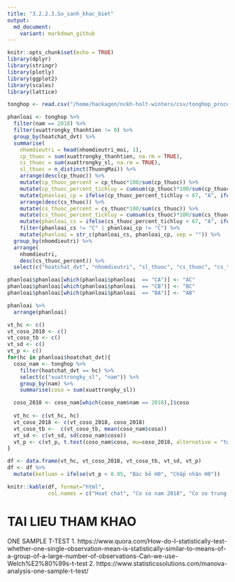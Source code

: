 ```yaml
---
title: "3.2.2.3.So_sanh_khac_biet"
output:
  md_document:
    variant: markdown_github
---
```


```r
knitr::opts_chunk$set(echo = TRUE)
library(dplyr)
library(stringr)
library(plotly)
library(ggplot2)
library(scales)
library(lattice)
```

```r
tonghop <- read.csv("/home/hackagon/nckh-holt-winters/csv/tonghop_processed.csv", stringsAsFactors = FALSE)
```

```r
phanloai <- tonghop %>%
  filter(nam == 2018) %>%
  filter(xuattrongky_thanhtien != 0) %>%
  group_by(hoatchat_dvt) %>%
  summarise(
    nhomdieutri = head(nhomdieutri_moi, 1),
    cp_thuoc = sum(xuattrongky_thanhtien, na.rm = TRUE),
    cs_thuoc = sum(xuattrongky_sl, na.rm = TRUE),
    sl_thuoc = n_distinct(ThuongMai)) %>%
    arrange(desc(cp_thuoc)) %>%
    mutate(cp_thuoc_percent = cp_thuoc*100/sum(cp_thuoc)) %>%
    mutate(cp_thuoc_percent_tichluy = cumsum(cp_thuoc)*100/sum(cp_thuoc)) %>%
    mutate(phanloai_cp = ifelse(cp_thuoc_percent_tichluy < 67, "A", ifelse(cp_thuoc_percent_tichluy < 80, "B", "C"))) %>%
    arrange(desc(cs_thuoc)) %>%
    mutate(cs_thuoc_percent = cs_thuoc*100/sum(cs_thuoc)) %>%
    mutate(cs_thuoc_percent_tichluy = cumsum(cs_thuoc)*100/sum(cs_thuoc)) %>%
    mutate(phanloai_cs = ifelse(cs_thuoc_percent_tichluy < 67, "A", ifelse(cs_thuoc_percent_tichluy < 80, "B", "C"))) %>%
    filter(phanloai_cs != "C" | phanloai_cp != "C") %>%
    mutate(phanloai = str_c(phanloai_cs, phanloai_cp, sep = "")) %>%
  group_by(nhomdieutri) %>%
  arrange(
    nhomdieutri,
    desc(cs_thuoc_percent)) %>%
  select(c("hoatchat_dvt", "nhomdieutri", "sl_thuoc", "cs_thuoc", "cs_thuoc_percent", "cp_thuoc", "cp_thuoc_percent", "phanloai"))

phanloai$phanloai[which(phanloai$phanloai  == "CA")] <- "AC"
phanloai$phanloai[which(phanloai$phanloai  == "CB")] <- "BC"
phanloai$phanloai[which(phanloai$phanloai  == "BA")] <- "AB"

phanloai %>%
  arrange(phanloai)
```

```r
vt_hc <- c()
vt_coso_2018 <- c()
vt_coso_tb <- c()
vt_sd <- c()
vt_p <- c()
for(hc in phanloai$hoatchat_dvt){
  coso_nam <- tonghop %>% 
    filter(hoatchat_dvt == hc) %>%
    select(c("xuattrongky_sl", "nam")) %>%
    group_by(nam) %>%
    summarise(coso = sum(xuattrongky_sl))

  coso_2018 <- coso_nam[which(coso_nam$nam == 2018),]$coso
  
  vt_hc <- c(vt_hc, hc)
  vt_coso_2018 <- c(vt_coso_2018, coso_2018)
  vt_coso_tb <-  c(vt_coso_tb, mean(coso_nam$coso))
  vt_sd <- c(vt_sd, sd(coso_nam$coso))
  vt_p <- c(vt_p, t.test(coso_nam$coso, mu=coso_2018, alternative = "two.sided")$p.value)
}

df <- data.frame(vt_hc, vt_coso_2018, vt_coso_tb, vt_sd, vt_p)
df <- df %>%
  mutate(ketluan = ifelse(vt_p < 0.05, "Bác bỏ H0", "Chấp nhận H0"))
```

```r
knitr::kable(df, format="html", 
             col.names = c("Hoat chat", "Co so nam 2018", "Co so trung binh 2014-2018", "SD", "p-value", "Ket luan"))
```


# TAI LIEU THAM KHAO
ONE SAMPLE T-TEST
1. https://www.quora.com/How-do-I-statistically-test-whether-one-single-observation-mean-is-statistically-similar-to-means-of-a-group-of-a-large-number-of-observations-Can-we-use-Welch%E2%80%99s-t-test
2. https://www.statisticssolutions.com/manova-analysis-one-sample-t-test/
